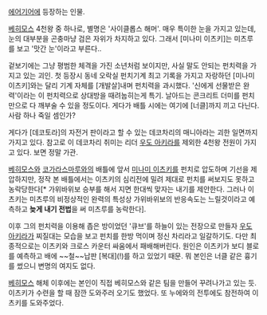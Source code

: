 [[에어기어]]에 등장하는 인물.

[[베히모스]] 4천왕 중 하나로, 별명은 '사이클롭스 해머'. 매우 특이한 눈을 가지고 있는데, 눈의 대부분을 곤충마냥 검은 자위가 차지하고 있다. 그래서 [미나미 이츠키]는 미츠루를 보고 '맛간 눈'이라고 부른다..

겉보기에는 그냥 평범한 체격을 가진 소년처럼 보이지만, 사실 말도 안되는 펀치력을 가지고 있는 괴인. 첫 등장시 동네 오락실 펀치기계 최고 기록을 가지고 자랑하던 [미나미 이츠키]와는 달리 기계 자체를 [개발살]내며 펀치력을 과시했다. '신에게 선물받은 완력'이라는 이 펀치력으로 상대방을 때려눕히는게 특기. 날아드는 콘크리트 더미를 펀치만으로 다 깨부술 수 있을 정도이다. 게다가 배틀 시에는 여기에 [너클]까지 끼고 다닌다. 사람 하나 죽일 셈인가?

게다가 [데코토라]의 자전거 판이라고 할 수 있는 데코차리의 매니아라는 괴한 일면까지 가지고 있다. 참고로 이 데코차리 취미는 리더 [[우도 아키라]]를 제외한 4천왕 전원이 가지고 있다. 보면 정말 가관. 

[[베히모스]]와 [[코가라스마루]]와의 배틀에 앞서 [[미나미 이츠키]]를 펀치로 압도하며 기선을 제압하지만, 정작 본 배틀에서는 이츠키의 심리전에 밀려 제대로 펀치를 써보지도 못하고 농락당한다[* 가위바위보 승부를 해서 지면 한대씩 맞자는 내기를 제안한다. 그러나 이츠키는 미츠루의 비정상적인 완력의 특성상 가위바위보의 반응속도는 느릴것이라고 예측하고 '''늦게 내기 전법'''을 써 미츠루를 농락한다].

이후 그의 펀치력을 이용해 좁은 방이었던 '큐브'를 하늘이 있는 전장으로 만들자 [[우도 아키라]]가 찌질대는 모습을 보고 펀치를 한방 먹이며 정신 차리라고 일갈하기도. 다만 최종적으로는 이츠키와 크로스 카운터 싸움에서 패배해버린다. 원인은 이츠키가 보디 블로를 예측하고 배에 ~~철~~납판 [복대](!)를 하고 있었기 때문. 뭐 본인은 너클 같은 흉기를 썼으니 변명의 여지도 없다. 

[[베히모스]] 해체 이후에는 본인이 직접 베히모스와 같은 팀을 만들어 꾸려나가고 있는 듯. 이츠키가 수련을 할 때 잠깐 도와주러 오기도 했었다. 또 누에와의 전투에도 참전하여 이츠키를 도와주었다.



  
